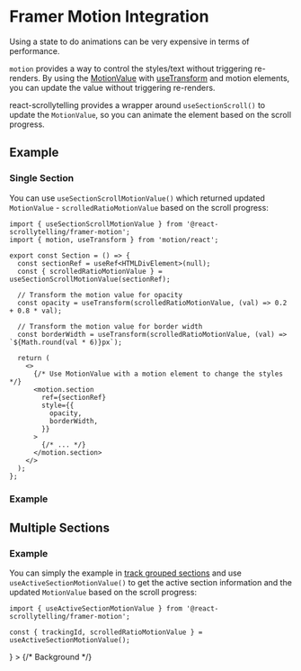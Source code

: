 # Framer Motion Integration




Using a state to do animations can be very expensive in terms of performance.

`motion` provides a way to control the styles/text without triggering re-renders.
By using the [MotionValue](https://motion.dev/motion/use-motion-value/) with [useTransform](https://motion.dev/motion/use-transform/) and motion elements, you can update the value without triggering re-renders.

react-scrollytelling provides a wrapper around `useSectionScroll()` to update the `MotionValue`, so you can animate the element based on the scroll progress.

## Example

### Single Section

You can use `useSectionScrollMotionValue()` which returned updated `MotionValue` - `scrolledRatioMotionValue` based on the scroll progress:

```tsx
import { useSectionScrollMotionValue } from '@react-scrollytelling/framer-motion';
import { motion, useTransform } from 'motion/react';

export const Section = () => {
  const sectionRef = useRef<HTMLDivElement>(null);
  const { scrolledRatioMotionValue } = useSectionScrollMotionValue(sectionRef);

  // Transform the motion value for opacity
  const opacity = useTransform(scrolledRatioMotionValue, (val) => 0.2 + 0.8 * val);

  // Transform the motion value for border width
  const borderWidth = useTransform(scrolledRatioMotionValue, (val) => `${Math.round(val * 6)}px`);

  return (
    <>
      {/* Use MotionValue with a motion element to change the styles */}
      <motion.section
        ref={sectionRef}
        style={{
          opacity,
          borderWidth,
        }}
      >
        {/* ... */}
      </motion.section>
    </>
  );
};
```

### Example

<SectionScrollMotionValue className="border-green-400 bg-green-200/20 dark:border-green-700 dark:bg-green-800/20" />

## Multiple Sections

### Example

You can simply the example in [track grouped sections](/docs/track-grouped-sections) and use `useActiveSectionMotionValue()` to get the active section information and the updated `MotionValue` based on the scroll progress:

```tsx
import { useActiveSectionMotionValue } from '@react-scrollytelling/framer-motion';

const { trackingId, scrolledRatioMotionValue } = useActiveSectionMotionValue();
```

<div className="mx-2 my-12">
  <ScrollytellingProvider>
    <StickyContainerTailwind
      overlay={
        <>
          <TrackedSection
            sectionID="RED"
            className="rounded-t-lg border-rose-400 bg-rose-200/20 pt-[50vh] dark:border-rose-700 dark:bg-rose-800/20"
          />
          <TrackedSection
            sectionID="ORANGE"
            className="-mt-[3px] border-orange-400 bg-orange-200/20 dark:border-orange-700 dark:bg-orange-800/20"
          />
          <TrackedSection
            sectionID="YELLOW"
            className="-mt-[3px] border-yellow-400 bg-yellow-200/20 dark:border-yellow-700 dark:bg-yellow-800/20"
          />
          <TrackedSection
            sectionID="GREEN"
            className="-mt-[3px] border-green-400 bg-green-200/20 dark:border-green-700 dark:bg-green-800/20"
          />
          <TrackedSection
            sectionID="BLUE"
            className="-mt-[3px] border-blue-400 bg-blue-200/20 dark:border-blue-700 dark:bg-blue-800/20"
          />
          <TrackedSection
            sectionID="PURPLE"
            className="-mt-[3px] rounded-b-lg border-purple-400 bg-purple-200/20 pt-[10vh] dark:border-purple-700 dark:bg-purple-800/20"
          />
        </>
      }
    >
      {/* Background */}
      <ActiveSectionInfoMotionValue />
    </StickyContainerTailwind>
  </ScrollytellingProvider>
</div>
